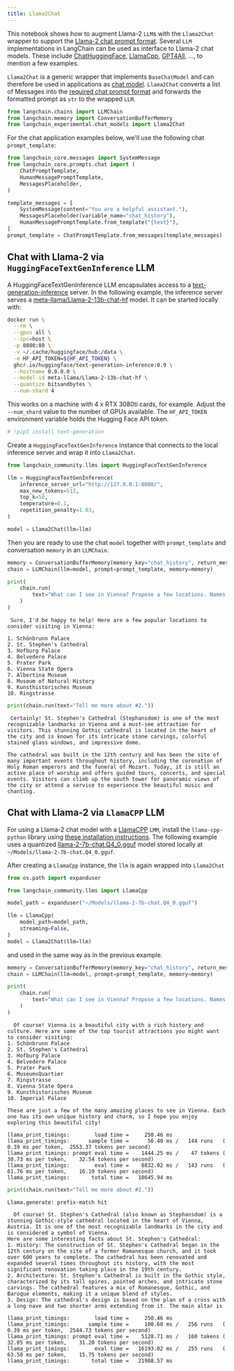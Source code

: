 ```yaml
---
title: Llama2Chat
---
```


This notebook shows how to augment Llama-2 `LLM`s with the `Llama2Chat` wrapper to support the [Llama-2 chat prompt format](https://huggingface.co/blog/llama2#how-to-prompt-llama-2). Several `LLM` implementations in LangChain can be used as interface to Llama-2 chat models. These include [ChatHuggingFace](/oss/python/integrations/chat/huggingface), [LlamaCpp](/oss/python/integrations/chat/llamacpp/), [GPT4All](/oss/python/integrations/llms/gpt4all), ..., to mention a few examples.

`Llama2Chat` is a generic wrapper that implements `BaseChatModel` and can therefore be used in applications as [chat model](/oss/python/langchain/models). `Llama2Chat` converts a list of Messages into the [required chat prompt format](https://huggingface.co/blog/llama2#how-to-prompt-llama-2) and forwards the formatted prompt as `str` to the wrapped `LLM`.

```python
from langchain.chains import LLMChain
from langchain.memory import ConversationBufferMemory
from langchain_experimental.chat_models import Llama2Chat
```

For the chat application examples below, we'll use the following chat `prompt_template`:

```python
from langchain_core.messages import SystemMessage
from langchain_core.prompts.chat import (
    ChatPromptTemplate,
    HumanMessagePromptTemplate,
    MessagesPlaceholder,
)

template_messages = [
    SystemMessage(content="You are a helpful assistant."),
    MessagesPlaceholder(variable_name="chat_history"),
    HumanMessagePromptTemplate.from_template("{text}"),
]
prompt_template = ChatPromptTemplate.from_messages(template_messages)
```

## Chat with Llama-2 via `HuggingFaceTextGenInference` LLM

A HuggingFaceTextGenInference LLM encapsulates access to a [text-generation-inference](https://github.com/huggingface/text-generation-inference) server. In the following example, the inference server serves a [meta-llama/Llama-2-13b-chat-hf](https://huggingface.co/meta-llama/Llama-2-13b-chat-hf) model. It can be started locally with:

```bash
docker run \
  --rm \
  --gpus all \
  --ipc=host \
  -p 8080:80 \
  -v ~/.cache/huggingface/hub:/data \
  -e HF_API_TOKEN=${HF_API_TOKEN} \
  ghcr.io/huggingface/text-generation-inference:0.9 \
  --hostname 0.0.0.0 \
  --model-id meta-llama/Llama-2-13b-chat-hf \
  --quantize bitsandbytes \
  --num-shard 4
```

This works on a machine with 4 x RTX 3080ti cards, for example. Adjust the `--num_shard` value to the number of GPUs available. The `HF_API_TOKEN` environment variable holds the Hugging Face API token.

```python
# !pip3 install text-generation
```

Create a `HuggingFaceTextGenInference` instance that connects to the local inference server and wrap it into `Llama2Chat`.

```python
from langchain_community.llms import HuggingFaceTextGenInference

llm = HuggingFaceTextGenInference(
    inference_server_url="http://127.0.0.1:8080/",
    max_new_tokens=512,
    top_k=50,
    temperature=0.1,
    repetition_penalty=1.03,
)

model = Llama2Chat(llm=llm)
```

Then you are ready to use the chat `model` together with `prompt_template` and conversation `memory` in an `LLMChain`.

```python
memory = ConversationBufferMemory(memory_key="chat_history", return_messages=True)
chain = LLMChain(llm=model, prompt=prompt_template, memory=memory)
```

```python
print(
    chain.run(
        text="What can I see in Vienna? Propose a few locations. Names only, no details."
    )
)
```

```output
 Sure, I'd be happy to help! Here are a few popular locations to consider visiting in Vienna:

1. Schönbrunn Palace
2. St. Stephen's Cathedral
3. Hofburg Palace
4. Belvedere Palace
5. Prater Park
6. Vienna State Opera
7. Albertina Museum
8. Museum of Natural History
9. Kunsthistorisches Museum
10. Ringstrasse
```

```python
print(chain.run(text="Tell me more about #2."))
```

```output
 Certainly! St. Stephen's Cathedral (Stephansdom) is one of the most recognizable landmarks in Vienna and a must-see attraction for visitors. This stunning Gothic cathedral is located in the heart of the city and is known for its intricate stone carvings, colorful stained glass windows, and impressive dome.

The cathedral was built in the 12th century and has been the site of many important events throughout history, including the coronation of Holy Roman emperors and the funeral of Mozart. Today, it is still an active place of worship and offers guided tours, concerts, and special events. Visitors can climb up the south tower for panoramic views of the city or attend a service to experience the beautiful music and chanting.
```

## Chat with Llama-2 via `LlamaCPP` LLM

For using a Llama-2 chat model with a [LlamaCPP](/oss/python/integrations/llms/llama_cpp) `LMM`, install the `llama-cpp-python` library using [these installation instructions](/oss/python/integrations/llms/llama_cpp#installation). The following example uses a quantized [llama-2-7b-chat.Q4_0.gguf](https://huggingface.co/TheBloke/Llama-2-7b-Chat-GGUF/resolve/main/llama-2-7b-chat.Q4_0.gguf) model stored locally at `~/Models/llama-2-7b-chat.Q4_0.gguf`.

After creating a `LlamaCpp` instance, the `llm` is again wrapped into `Llama2Chat`

```python
from os.path import expanduser

from langchain_community.llms import LlamaCpp

model_path = expanduser("~/Models/llama-2-7b-chat.Q4_0.gguf")

llm = LlamaCpp(
    model_path=model_path,
    streaming=False,
)
model = Llama2Chat(llm=llm)
```

and used in the same way as in the previous example.

```python
memory = ConversationBufferMemory(memory_key="chat_history", return_messages=True)
chain = LLMChain(llm=model, prompt=prompt_template, memory=memory)
```

```python
print(
    chain.run(
        text="What can I see in Vienna? Propose a few locations. Names only, no details."
    )
)
```

```output
  Of course! Vienna is a beautiful city with a rich history and culture. Here are some of the top tourist attractions you might want to consider visiting:
1. Schönbrunn Palace
2. St. Stephen's Cathedral
3. Hofburg Palace
4. Belvedere Palace
5. Prater Park
6. MuseumsQuartier
7. Ringstrasse
8. Vienna State Opera
9. Kunsthistorisches Museum
10. Imperial Palace

These are just a few of the many amazing places to see in Vienna. Each one has its own unique history and charm, so I hope you enjoy exploring this beautiful city!
```
```output
llama_print_timings:        load time =     250.46 ms
llama_print_timings:      sample time =      56.40 ms /   144 runs   (    0.39 ms per token,  2553.37 tokens per second)
llama_print_timings: prompt eval time =    1444.25 ms /    47 tokens (   30.73 ms per token,    32.54 tokens per second)
llama_print_timings:        eval time =    8832.02 ms /   143 runs   (   61.76 ms per token,    16.19 tokens per second)
llama_print_timings:       total time =   10645.94 ms
```

```python
print(chain.run(text="Tell me more about #2."))
```

```output
Llama.generate: prefix-match hit
```
```output
  Of course! St. Stephen's Cathedral (also known as Stephansdom) is a stunning Gothic-style cathedral located in the heart of Vienna, Austria. It is one of the most recognizable landmarks in the city and is considered a symbol of Vienna.
Here are some interesting facts about St. Stephen's Cathedral:
1. History: The construction of St. Stephen's Cathedral began in the 12th century on the site of a former Romanesque church, and it took over 600 years to complete. The cathedral has been renovated and expanded several times throughout its history, with the most significant renovation taking place in the 19th century.
2. Architecture: St. Stephen's Cathedral is built in the Gothic style, characterized by its tall spires, pointed arches, and intricate stone carvings. The cathedral features a mix of Romanesque, Gothic, and Baroque elements, making it a unique blend of styles.
3. Design: The cathedral's design is based on the plan of a cross with a long nave and two shorter arms extending from it. The main altar is
```
```output
llama_print_timings:        load time =     250.46 ms
llama_print_timings:      sample time =     100.60 ms /   256 runs   (    0.39 ms per token,  2544.73 tokens per second)
llama_print_timings: prompt eval time =    5128.71 ms /   160 tokens (   32.05 ms per token,    31.20 tokens per second)
llama_print_timings:        eval time =   16193.02 ms /   255 runs   (   63.50 ms per token,    15.75 tokens per second)
llama_print_timings:       total time =   21988.57 ms
```
